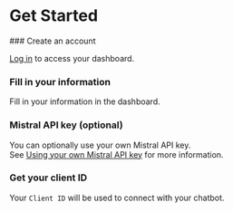 
# Get Started

<Steps>
### Create an account

[Log in](../login) to access your dashboard.

### Fill in your information

Fill in your information in the dashboard.

### Mistral API key (optional)

You can optionally use your own Mistral API key.\
See [Using your own Mistral API key](/docs/mistral-key) for more information.

### Get your client ID

Your `Client ID` will be used to connect with your chatbot.

</Steps>
